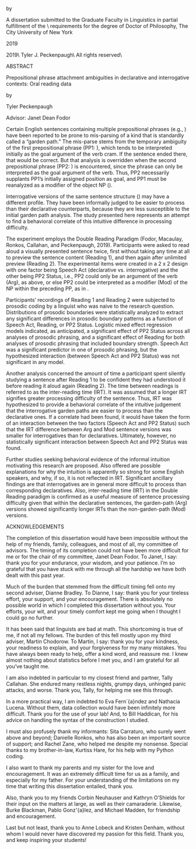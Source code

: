 \pagenumbering{gobble}
\centering

\vspace*{2.0in}

\uppercase{Prepositional phrase attachment ambiguities \\ in declarative and interrogative contexts: \\ Oral reading data}

\vspace{0.5in}

by

\vspace{0.5in}

\uppercase{Tyler Peckenpaugh}

\vfill 

A dissertation submitted to the Graduate Faculty in Linguistics in partial fulfillment of the \\ requirements for the degree of Doctor of Philosophy, The City University of New York 

\vspace{0.5in}

2019

\pagebreak

\pagenumbering{roman}
\vspace*{4in}
\vfill

\copyright 2019\\
Tyler J. Peckenpaugh\\
All rights reserved\\

\pagebreak

\includepdf[pages=1]{approval-page.pdf}

\pagebreak

ABSTRACT

\vspace{0.25in}

Prepositional phrase attachment ambiguities in declarative and interrogative contexts: Oral reading data

\vspace{0.25in}

by 

Tyler Peckenpaugh

\vspace{0.5in}

\raggedright 
Advisor: Janet Dean Fodor

\vspace{0.5in}


\setlength\parindent{24pt}\setlength{\parskip}{0.0pt plus 1.0pt}

Certain English sentences containing multiple prepositional phrases (e.g., \textit{She had planned to cram the paperwork in the drawer into her briefcase}) have been reported to be prone to mis-parsing of a kind that is standardly called a “garden path.” The mis-parse stems from the temporary ambiguity of the first prepositional phrase (PP1: \textit{in the drawer}), which tends to be interpreted initially as the goal argument of the verb cram. If the sentence ended there, that would be correct. But that analysis is overridden when the second prepositional phrase (PP2: \textit{into her briefcase}) is encountered, since the \textit{into} phrase can only be interpreted as the goal argument of the verb. Thus, PP2 necessarily supplants PP1’s initially assigned position as goal, and PP1 must be reanalyzed as a modifier of the object NP (\textit{the paperwork}).  

Interrogative versions of the same sentence structure (\textit{Had she planned to cram the paperwork in the drawer into her briefcase?}) may have a different profile. They have been informally judged to be easier to process than their declarative counterparts, because they are less susceptible to the initial garden path analysis. The study presented here represents an attempt to find a behavioral correlate of this intuitive difference in processing difficulty.

The experiment employs the Double Reading Paradigm (Fodor, Macaulay, Ronkos, Callahan, and Peckenpaugh, 2019). Participants were asked to read aloud a visually presented sentence twice, first without taking any time at all to preview the sentence content (Reading 1), and then again after unlimited preview (Reading 2). The experimental items were created in a 2 x 2 design with one factor being Speech Act (declarative vs. interrogative) and the other being PP2 Status, i.e., PP2 could only be an argument of the verb (Arg), as above, or else PP2 could be interpreted as a modifier (Mod) of the NP within the preceding PP, as in \textit{She had / Had she planned to cram the paperwork in the drawer of her filing cabinet(?)}.  

Participants' recordings of Reading 1 and Reading 2 were subjected to prosodic coding by a linguist who was naive to the research question. Distributions of prosodic boundaries were statistically analyzed to extract any significant differences in prosodic boundary patterns as a function of Speech Act, Reading, or PP2 Status. Logistic mixed effect regression models indicated, as anticipated, a significant effect of PP2 Status across all analyses of prosodic phrasing, and a significant effect of Reading for both analyses of prosodic phrasing that included boundary strength. Speech Act was a significant predictor in one of prosodic phrasing, but the hypothesized interaction (between Speech Act and PP2 Status) was not significant in any model.

Another analysis concerned the amount of time a participant spent silently studying a sentence after Reading 1 to be confident they had understood it before reading it aloud again (Reading 2). The time between readings is referred to as the inter-reading time (IRT). It was assumed that a longer IRT signifies greater processing difficulty of the sentence. Thus, IRT was hypothesized to provide a behavioral correlate of the intuitive judgement that the interrogative garden paths are easier to process than the declarative ones. If a correlate had been found, it would have taken the form of an interaction between the two factors (Speech Act and PP2 Status) such that the IRT difference between Arg and Mod sentence versions was smaller for interrogatives than for declaratives.  Ultimately, however, no statistically significant interaction between Speech Act and PP2 Status was found. 

Further studies seeking behavioral evidence of the informal intuition motivating this research are proposed. Also offered are possible explanations for why the intuition is apparently so strong for some English speakers, and why, if so, it is not reflected in IRT. Significant ancillary findings are that interrogatives are in general more difficult to process than corresponding declaratives. Also, inter-reading time (IRT) in the Double Reading paradigm is confirmed as a useful measure of sentence processing difficulty given that within the declarative sentences, the garden-path (Arg) versions showed significantly longer IRTs than the non-garden-path (Mod) versions. 

\pagebreak

\centering 

ACKNOWLEDGEMENTS

\vspace{0.5in}

\raggedright

\setlength\parindent{24pt}\setlength{\parskip}{0.0pt plus 1.0pt}

The completion of this dissertation would have been impossible without the help of my friends, family, colleagues, and most of all, my committee of advisors. The timing of its completion could not have been more difficult for me or for the chair of my committee, Janet Dean Fodor. To Janet, I say: thank you for your endurance, your wisdom, and your patience. I'm so grateful that you have stuck with me through all the hardship we have both dealt with this past year.

Much of the burden that stemmed from the difficult timing fell onto my second adviser, Dianne Bradley. To Dianne, I say: thank you for your tireless effort, your support, and your encouragement. There is absolutely no possible world in which I completed this dissertation without you. Your efforts, your wit, and your timely comfort kept me going when I thought I could go no further.
	
It has been said that linguists are bad at math. This shortcoming is true of me, if not all my fellows. The burden of this fell mostly upon my third adviser, Martin Chodorow. To Martin, I say: thank you for your kindness, your readiness to explain, and your forgiveness for my many mistakes. You have always been ready to help, offer a kind word, and reassure me. I knew almost nothing about statistics before I met you, and I am grateful for all you've taught me.

I am also indebted in particular to my closest friend and partner, Tally Callahan. She endured many restless nights, grumpy days, unhinged panic attacks, and worse. Thank you, Tally, for helping me see this through.

In a more practical way, I am indebted to Eva Fern\`{a}ndez and Nathacia Lucena. Without them, data collection would have been infinitely more difficult. Thank you for the use of your lab! And, to Bill Haddican, for his advice on handling the syntax of the construction I studied. 

I must also profusely thank my informants: Sita Carraturo, who surely went above and beyond; Danielle Ronkos, who has also been an important source of support; and Rachel Zane, who helped me despite my nonsense. Special thanks to my brother-in-law, Kurtiss Hare, for his help with my Python coding.

I also want to thank my parents and my sister for the love and encouragement. It was an extremely difficult time for us as a family, and especially for my father. For your understanding of the limitations on my time that writing this dissertation entailed, thank you. 

Also, thank you to my friends Corbin Neuhauser and Kathryn O’Shields for their input on the matters at large, as well as their camaraderie. Likewise, Burke Blackman, Pablo Gonz\'{a}lez, and Michael Madden, for friendship and encouragement.

Last but not least, thank you to Anne Lobeck and Kristen Denham, without whom I would never have discovered my passion for this field. Thank you, and keep inspiring your students!

\pagebreak